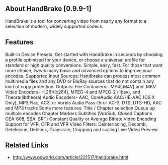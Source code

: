 ==About HandBrake [0.9.9-1]==
HandBrake is a tool for converting video from nearly any format to a selection of modern, widely supported codecs.
{{images/HandBrake.jpg}}
==Features==
Built-in Device Presets:
Get started with HandBrake in seconds by choosing a profile optimised for your device, or choose a universal profile for standard or high quality conversions. Simple, easy, fast. For those that want more choice, tweak many basic and advanced options to improve your encodes. 
Supported Input Sources:
Handbrake can process most common multimedia files and any DVD or BluRay sources that do not contain any kind of copy protection.
Outputs:
File Containers- .MP4(.M4V) and .MKV
Video Encoders- H.264(x264), MPEG-4 and MPEG-2 (libav), and Theora(libtheora)
Audio Encoders- AAC, CoreAudio AAC/HE-AAC (OS X Only), MP3,Flac, AC3, or Vorbis
Audio Pass-thru- AC-3, DTS, DTS-HD, AAC and MP3 tracks
Some more features:
Title / Chapter selection
Queue up multiple encodes
Chapter Markers
Subtitles (VobSub, Closed Captions CEA-608, SSA, SRT)
Constant Quality or Average Bitrate Video Encoding
Support for VFR, CFR and VFR
Video Filters: Deinterlacing, Decomb, Detelecine, Deblock, Grayscale, Cropping and scaling
Live Video Preview
==Related Links==
*http://www.pcworld.com/article/231517/handbrake.html

